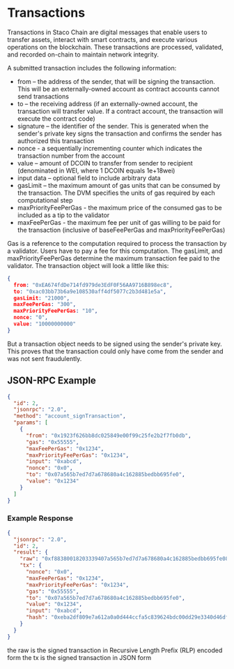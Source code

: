 # Transactions
Transactions in Staco Chain are digital messages that enable users to transfer assets, interact with smart contracts, and execute various operations on the blockchain. These transactions are processed, validated, and recorded on-chain to maintain network integrity.

A submitted transaction includes the following information:
- from – the address of the sender, that will be signing the transaction. This will be an externally-owned account as contract accounts cannot send transactions
- to – the receiving address (if an externally-owned account, the transaction will transfer value. If a contract account, the transaction will execute the contract code)
- signature – the identifier of the sender. This is generated when the sender's private key signs the transaction and confirms the sender has authorized this transaction
- nonce - a sequentially incrementing counter which indicates the transaction number from the account
- value – amount of DCOIN to transfer from sender to recipient (denominated in WEI, where 1 DCOIN equals 1e+18wei)
- input data – optional field to include arbitrary data
- gasLimit – the maximum amount of gas units that can be consumed by the transaction. The DVM specifies the units of gas required by each computational step
- maxPriorityFeePerGas - the maximum price of the consumed gas to be included as a tip to the validator
- maxFeePerGas - the maximum fee per unit of gas willing to be paid for the transaction (inclusive of baseFeePerGas and maxPriorityFeePerGas)

Gas is a reference to the computation required to process the transaction by a validator. Users have to pay a fee for this computation. The gasLimit, and maxPriorityFeePerGas determine the maximum transaction fee paid to the validator. 
The transaction object will look a little like this:
```json
{
  from: "0xEA674fdDe714fd979de3EdF0F56AA9716B898ec8",
  to: "0xac03bb73b6a9e108530aff4df5077c2b3d481e5a",
  gasLimit: "21000",
  maxFeePerGas: "300",
  maxPriorityFeePerGas: "10",
  nonce: "0",
  value: "10000000000"
}
```

But a transaction object needs to be signed using the sender's private key. This proves that the transaction could only have come from the sender and was not sent fraudulently.
## JSON-RPC Example

```json
{
  "id": 2,
  "jsonrpc": "2.0",
  "method": "account_signTransaction",
  "params": [
    {
      "from": "0x1923f626bb8dc025849e00f99c25fe2b2f7fb0db",
      "gas": "0x55555",
      "maxFeePerGas": "0x1234",
      "maxPriorityFeePerGas": "0x1234",
      "input": "0xabcd",
      "nonce": "0x0",
      "to": "0x07a565b7ed7d7a678680a4c162885bedbb695fe0",
      "value": "0x1234"
    }
  ]
}
```
### Example Response
```json
{
  "jsonrpc": "2.0",
  "id": 2,
  "result": {
    "raw": "0xf88380018203339407a565b7ed7d7a678680a4c162885bedbb695fe080a44401a6e4000000000000000000000000000000000000000000000000000000000000001226a0223a7c9bcf5531c99be5ea7082183816eb20cfe0bbc322e97cc5c7f71ab8b20ea02aadee6b34b45bb15bc42d9c09de4a6754e7000908da72d48cc7704971491663",
    "tx": {
      "nonce": "0x0",
      "maxFeePerGas": "0x1234",
      "maxPriorityFeePerGas": "0x1234",
      "gas": "0x55555",
      "to": "0x07a565b7ed7d7a678680a4c162885bedbb695fe0",
      "value": "0x1234",
      "input": "0xabcd",
      "hash": "0xeba2df809e7a612a0a0d444ccfa5c839624bdc00dd29e3340d46df3870f8a30e"
    }
  }
}
```

the raw is the signed transaction in Recursive Length Prefix (RLP) encoded form
the tx is the signed transaction in JSON form